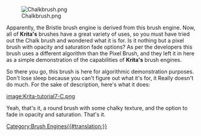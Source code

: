 [[File:Chalkbrush.png]]

Apparently, the Bristle brush engine is derived from this brush engine. Now, all of '''Krita's''' brushes have a great variety of uses, so you must have tried out the Chalk brush and wondered what it is for. Is it nothing but a pixel brush with opacity and saturation fade options?
As per the developers this brush uses a different algorithm than the Pixel Brush, and they left it in here as a simple demonstration of the capabilities of '''Krita's''' brush engines.

So there you go, this brush is here for algorithmic demonstration purposes. Don't lose sleep because you can't figure out what it's for, it Really doesn't do much. For the sake of description, here's what it does:

[[image:Krita-tutorial7-C.png]]

Yeah, that's it, a round brush with some chalky texture, and the option to fade in opacity and saturation. That's it.
[[Category:Brush Engines{{#translation:}}]]
